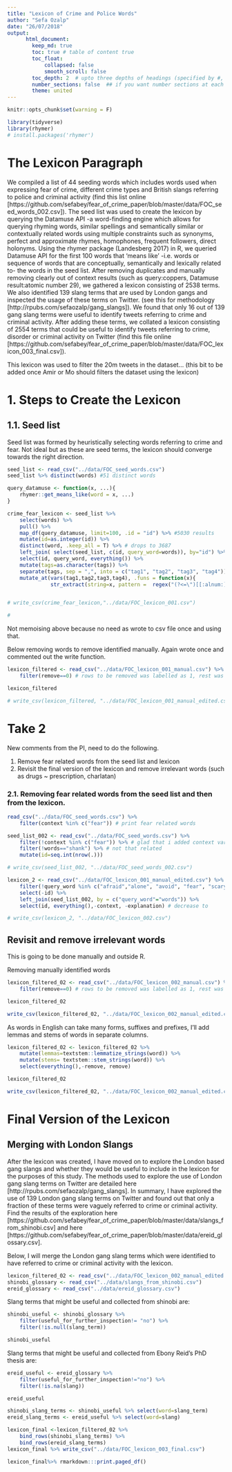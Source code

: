 ```yaml
---
title: "Lexicon of Crime and Police Words"
author: "Sefa Ozalp"
date: "26/07/2018"
output:
      html_document:
        keep_md: true
        toc: true # table of content true
        toc_float:
            collapsed: false
            smooth_scroll: false
        toc_depth: 2  # upto three depths of headings (specified by #, ## and ###)
        number_sections: false  ## if you want number sections at each table header
        theme: united
---
```

```r
knitr::opts_chunk$set(warning = F)
```



```r
library(tidyverse)
library(rhymer)
# install.packages('rhymer')
```

# The Lexicon Paragraph
We compiled a list of 44 seeding words which includes words used when expressing fear of crime, different crime types and British slangs referring to police and criminal activity (find this list online [https://github.com/sefabey/fear_of_crime_paper/blob/master/data/FOC_seed_words_002.csv]). The seed list was used to create the lexicon by querying the Datamuse API -a word-finding engine which allows for querying rhyming words, similar spellings and semantically similar or contextually related words using multiple constraints such as synonyms, perfect and approximate rhymes, homophones, frequent followers, direct holonyms. Using the rhymer package (Landesberg 2017) in R, we queried Datamuse API for the first 100 words that 'means like' -i.e. words or sequence of words that are conceptually, semantically and lexically related to- the words in the seed list. After removing duplicates and manually removing clearly out of context results (such as query:coppers, Datamuse result:atomic number 29), we gathered a lexicon consisting of 2538 terms. We also identified 139 slang terms that are used by London gangs and inspected the usage of these terms on Twitter. (see this for methodology [http://rpubs.com/sefaozalp/gang_slangs]). We found that only 16 out of 139 gang slang terms were useful to identify tweets referring to crime and criminal activity. After adding these terms, we collated a lexicon consisting of 2554 terms that could be useful to identify tweets referring to crime, disorder or criminal activity on Twitter  (find this file online [https://github.com/sefabey/fear_of_crime_paper/blob/master/data/FOC_lexicon_003_final.csv]). 

This lexicon was used to filter the 20m tweets in the dataset... (this bit to be added once Amir or Mo should filters the dataset using the lexicon)

# 1. Steps to Create the Lexicon

## 1.1. Seed list

Seed list was formed by heuristically selecting words referring to crime and fear. Not ideal but as these are seed terms, the lexicon should converge towards the right direction.

```r

seed_list <- read_csv("../data/FOC_seed_words.csv")
seed_list %>% distinct(words) #51 distinct words
```

```r

query_datamuse <- function(x, ...){
    rhymer::get_means_like(word = x, ...)
}

crime_fear_lexicon <- seed_list %>% 
    select(words) %>%
    pull() %>%  
    map_df(query_datamuse, limit=100, .id = "id") %>% #5030 results
    mutate(id=as.integer(id)) %>% 
    distinct(word, .keep_all = T) %>% # drops to 3687
    left_join( select(seed_list, c(id, query_word=words)), by="id") %>% 
    select(id, query_word, everything()) %>% 
    mutate(tags=as.character(tags)) %>% 
    separate(tags, sep = ",", into = c("tag1", "tag2", "tag3", "tag4")) %>% 
    mutate_at(vars(tag1,tag2,tag3,tag4), .funs = function(x){
              str_extract(string=x, pattern =  regex("(?<=\")[[:alnum:]]+(?=\")"))})


# write_csv(crime_fear_lexicon,"../data/FOC_lexicon_001.csv")

# 
```
Not memoising above because no need as wrote to csv file once and using that.


Below removing words to remove identified manually. Again wrote once and commented out the write function.
```r
lexicon_filtered <- read_csv("../data/FOC_lexicon_001_manual.csv") %>% 
    filter(remove==0) # rows to be removed was labelled as 1, rest was 0

lexicon_filtered

# write_csv(lexicon_filtered, "../data/FOC_lexicon_001_manual_edited.csv")
```

# Take 2

New comments from the PI, need to do the following.

1) Remove fear related words from the seed list and lexicon
2) Revisit the final version of the lexicon and remove irrelevant words (such as drugs ~ prescription, charlatan)


### 2.1. Removing fear related words from the seed list and then from the lexicon.
```r
read_csv("../data/FOC_seed_words.csv") %>% 
    filter(context %in% c("fear")) # print fear related words

seed_list_002 <- read_csv("../data/FOC_seed_words.csv") %>% 
    filter(!context %in% c("fear")) %>% # glad that i added context var previously
    filter(!words=="shank") %>% # not that related
    mutate(id=seq.int(nrow(.)))

# write_csv(seed_list_002, "../data/FOC_seed_words_002.csv")
```

```r
lexicon_2 <- read_csv("../data/FOC_lexicon_001_manual_edited.csv") %>% 
    filter(!query_word %in% c("afraid","alone", "avoid", "fear", "scary", "worried")) %>% 
    select(-id) %>% 
    left_join(seed_list_002, by = c("query_word"="words")) %>% 
    select(id, everything(),-context, -explanation) # decrease to 

# write_csv(lexicon_2, "../data/FOC_lexicon_002.csv")
```

## Revisit and remove irrelevant words

This is going to be done manually and outside R. 

Removing manually identified words

```r
lexicon_filtered_02 <- read_csv("../data/FOC_lexicon_002_manual.csv") %>% 
    filter(remove==0) # rows to be removed was labelled as 1, rest was 0

lexicon_filtered_02

write_csv(lexicon_filtered_02, "../data/FOC_lexicon_002_manual_edited.csv")
```


As words in English can take many forms, suffixes and prefixes, I'll add lemmas and stems of words in separate columns. 

```r
lexicon_filtered_02 <- lexicon_filtered_02 %>% 
    mutate(lemmas=textstem::lemmatize_strings(word)) %>% 
    mutate(stems= textstem::stem_strings(word)) %>% 
    select(everything(),-remove, remove)

lexicon_filtered_02

write_csv(lexicon_filtered_02, "../data/FOC_lexicon_002_manual_edited.csv")
```

# Final Version of the Lexicon

## Merging with London Slangs

After the lexicon was created, I have moved on to explore the London based gang slangs and whether they would be useful to include in the lexicon for the purposes of this study. The methods used to explore the use of London gang slang terms on Twitter are detailed here [http://rpubs.com/sefaozalp/gang_slangs]. In summary, I have explored the use of 139 London gang slang terms on Twitter and found out that only a fraction of these terms were vaguely referred to crime or criminal activity. Find the results of the exploration here [https://github.com/sefabey/fear_of_crime_paper/blob/master/data/slangs_from_shinobi.csv] and here [https://github.com/sefabey/fear_of_crime_paper/blob/master/data/ereid_glossary.csv].


Below, I will merge the London gang slang terms which were identified to have referred to crime or criminal activity with the lexicon. 


```r
lexicon_filtered_02 <- read_csv("../data/FOC_lexicon_002_manual_edited.csv")
shinobi_glossary <- read_csv("../data/slangs_from_shinobi.csv")
ereid_glossary <- read_csv("../data/ereid_glossary.csv")
```

Slang terms that might be useful and collected from shinobi are:

```r
shinobi_useful <- shinobi_glossary %>%
    filter(useful_for_further_inspection!= "no") %>% 
    filter(!is.null(slang_term))

shinobi_useful

```


Slang terms that might be useful and collected from Ebony Reid's PhD thesis are:
```r
ereid_useful <- ereid_glossary %>% 
    filter(useful_for_further_inspection!="no") %>% 
    filter(!is.na(slang))

ereid_useful

```


```r
shinobi_slang_terms <- shinobi_useful %>% select(word=slang_term)
ereid_slang_terms <- ereid_useful %>% select(word=slang)

lexicon_final <-lexicon_filtered_02 %>% 
    bind_rows(shinobi_slang_terms) %>%
    bind_rows(ereid_slang_terms)
lexicon_final %>% write_csv("../data/FOC_lexicon_003_final.csv")

lexicon_final%>% rmarkdown:::print.paged_df()
```


